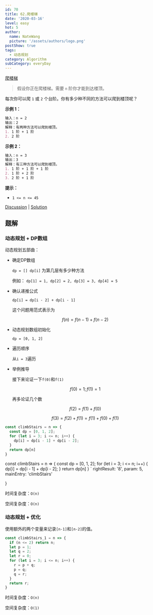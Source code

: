 ```yaml
---
id: 70
title: 62.爬楼梯
date: '2020-03-16'
level: easy
hot: 5
author:
  name: NateWang
  picture: '/assets/authors/logo.png'
postShow: true
tags:
  - 动态规划
category: Algorithm
subCategory: everyDay
---
```



[爬楼梯](https://leetcode-cn.com/problems/climbing-stairs/description/)

> 假设你正在爬楼梯。需要 `n` 阶你才能到达楼顶。

每次你可以爬 `1` 或 `2` 个台阶。你有多少种不同的方法可以爬到楼顶呢？

**示例 1：**

```md
输入：n = 2
输出：2
解释：有两种方法可以爬到楼顶。
1. 1 阶 + 1 阶
2. 2 阶
```

**示例 2：**

```md
输入：n = 3
输出：3
解释：有三种方法可以爬到楼顶。
1. 1 阶 + 1 阶 + 1 阶
2. 1 阶 + 2 阶
3. 2 阶 + 1 阶 
```

**提示：**

- `1 <= n <= 45`


[Discussion](https://leetcode-cn.com/problems/climbing-stairs/comments/) | [Solution](https://leetcode-cn.com/problems/climbing-stairs/solution/)

## 题解

### 动态规划 + DP数组

动态规划五部曲：

- 确定DP数组

  `dp = [] dp[i]` 为第几层有多少种方法

   例如： `dp[1] = 1, dp[2] = 2, dp[3] = 3, dp[4] = 5`

- 确认递推公式

  `dp[i] = dp[i - 2] + dp[i - 1]`

  这个问题用范式表示为

  $$
  f(n) = f(n-1) + f(n-2)
  $$

- 动态规划数组初始化

  `dp = [0, 1, 2]`

- 遍历顺序

  从`i = 3`遍历

- 举例推导

  接下来论证一下`f(0)`和`f(1)`

  $$
  f(0) = 1;
  f(1) = 1
  $$

  再多论证几个数

  $$
  f(2) = f(1) + f(0)
  $$

  $$
  f(3) = f(2) + f(1) = f(1) + f(0) + f(1)
  $$


```js
const climbStairs = n => {
  const dp = [0, 1, 2];
  for (let i = 3; i <= n; i++) {
    dp[i] = dp[i - 1] + dp[i - 2];
  }
  return dp[n]
}
```

const climbStairs = n => {
  const dp = [0, 1, 2];
  for (let i = 3; i <= n; i++) {
    dp[i] = dp[i - 1] + dp[i - 2];
  }
  return dp[n]
}
`
  rightResult: '8',
  param: 5,
  mainEntry: 'climbStairs'

}

<PlayGround js={js} mode='algo' options={options1} /> 


时间复杂度：`O(n)`

空间复杂度：`O(n)`

### 动态规划 + 优化

使用额外的两个变量来记录`[n-1]`和`[n-2]`的值。

```js
const climbStairs_1 = n => {
  if (n <= 2) return n;
  let p = 1;
  let q = 2;
  let r = 0; 
  for (let i = 3; i <= n; i++) {
    r = p + q;
    p = q;
    q = r;
  }
  return r;
}
```

时间复杂度：`O(n)`

空间复杂度：`O(1)`

